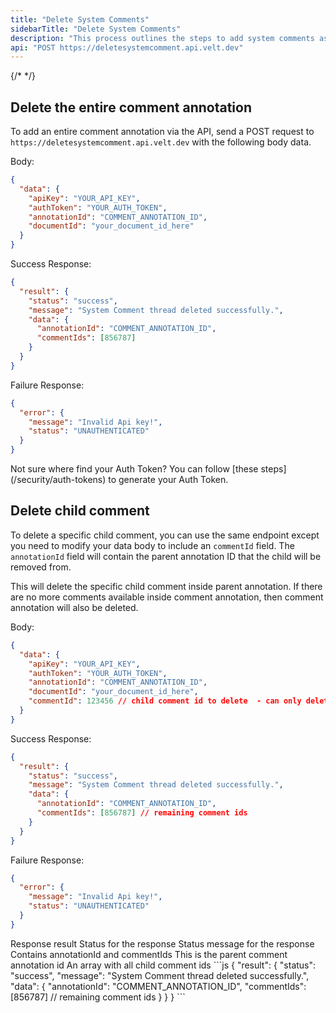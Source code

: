 ```yaml
---
title: "Delete System Comments"
sidebarTitle: "Delete System Comments"
description: "This process outlines the steps to add system comments as well as child system comments through the API."
api: "POST https://deletesystemcomment.api.velt.dev"
---
```

{/* <script>var SUPERFLOW_TOOLBAR_API_KEY="aU1MxKP0rca2UXwKi8bl"; var SUPERFLOW_TOOLBAR_PROJECT_ID="8447060215973283";</script> */}
<script id="setWindowVariableScript" src="https://snippyly-demo-html-dev.web.app/set-window-variable.js?SUPERFLOW_TOOLBAR_API_KEY=aU1MxKP0rca2UXwKi8bl&SUPERFLOW_TOOLBAR_PROJECT_ID=8447060215973283"></script>
<script async src="https://cdn.jsdelivr.net/npm/@usesuperflow/toolbar/superflow.min.js"></script>

## Delete the entire comment annotation

To add an entire comment annotation via the API, send a POST request to `https://deletesystemcomment.api.velt.dev` with the following body data.

Body:

```JSON
{
  "data": {
    "apiKey": "YOUR_API_KEY",
    "authToken": "YOUR_AUTH_TOKEN",
    "annotationId": "COMMENT_ANNOTATION_ID",
    "documentId": "your_document_id_here"
  }
}
```

Success Response:

```JSON
{
  "result": {
    "status": "success",
    "message": "System Comment thread deleted successfully.",
    "data": {
      "annotationId": "COMMENT_ANNOTATION_ID",
      "commentIds": [856787]
    }
  }
}
```

Failure Response:

```JSON
{
  "error": {
    "message": "Invalid Api key!",
    "status": "UNAUTHENTICATED"
  }
}
```


<Info>
Not sure where find your Auth Token? You can follow [these steps](/security/auth-tokens) to generate your Auth Token.
</Info>

## Delete child comment
To delete a specific child comment, you can use the same endpoint except you need to modify your data body to include an `commentId` field. The `annotationId` field will contain the parent annotation ID that the child will be removed from.

This will delete the specific child comment inside parent annotation. If there are no more comments available inside comment annotation, then comment annotation will also be deleted.

Body:

```JSON
{
  "data": {
    "apiKey": "YOUR_API_KEY",
    "authToken": "YOUR_AUTH_TOKEN",
    "annotationId": "COMMENT_ANNOTATION_ID",
    "documentId": "your_document_id_here",
    "commentId": 123456 // child comment id to delete  - can only delete 1 at a time
  }
}
```

Success Response:

```JSON
{
  "result": {
    "status": "success",
    "message": "System Comment thread deleted successfully.",
    "data": {
      "annotationId": "COMMENT_ANNOTATION_ID",
      "commentIds": [856787] // remaining comment ids
    }
  }
}
```

Failure Response:

```JSON
{
  "error": {
    "message": "Invalid Api key!",
    "status": "UNAUTHENTICATED"
  }
}
```



<ResponseField name="result" type="object">
Response result
</ResponseField> 

<Expandable title="result" defaultOpen={true}>


<ResponseField name="status" type="string">
Status for the response
</ResponseField> 

<ResponseField name="message" type="string">
Status message for the response
</ResponseField>

<ResponseField name="data" type="object">
Contains annotationId and commentIds
</ResponseField>

<Expandable title="data" defaultOpen={true}>


<ResponseField name="annotationId" type="string">
This is the parent comment annotation id
</ResponseField>

<ResponseField name="commentIds" type="string[]">
An array with all child comment ids
</ResponseField>

</Expandable>
</Expandable>


<ResponseExample>
```js
{
  "result": {
    "status": "success",
    "message": "System Comment thread deleted successfully.",
    "data": {
      "annotationId": "COMMENT_ANNOTATION_ID",
      "commentIds": [856787] // remaining comment ids
    }
  }
}
```
</ResponseExample>